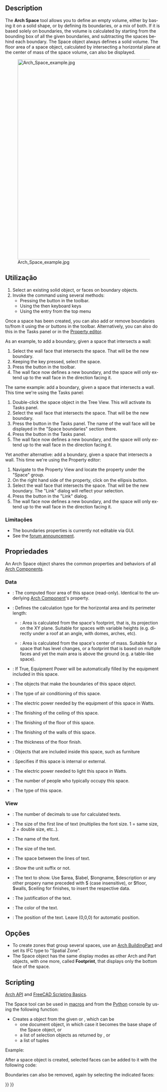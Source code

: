 <languages/>

<div class="mw-translate-fuzzy">
{{Docnav
|[[Arch_Roof/pt-br|Telhado]]
|[[Arch_Stairs/pt-br|Escadas]]
|[[Arch_Workbench/pt-br|Arch]]
|IconL=Arch_Roof.svg
|IconR=Arch_Stairs.svg
|IconC=Workbench_Arch.svg
}}
</div>

<div lang="en" dir="ltr" class="mw-content-ltr">
{{VeryImportantMessage|THIS COMMAND IS PART OF THE INTEGRATED [[BIM_Workbench|BIM WORKBENCH]] IN V1.0<br>
This page has been updated for that version.}}
</div>

<div lang="en" dir="ltr" class="mw-content-ltr">
{{GuiCommand
|Name=Arch Space
|MenuLocation=3D/BIM → Space
|Workbenches=[[BIM_Workbench|BIM]]
|Shortcut={{KEY|S}} {{KEY|P}}
|Version=0.14
|SeeAlso=
}}
</div>

<div lang="en" dir="ltr" class="mw-content-ltr">
==Description==
</div>

<div lang="en" dir="ltr" class="mw-content-ltr">
The '''Arch Space''' tool allows you to define an empty volume, either by basing it on a solid shape, or by defining its boundaries, or a mix of both. If it is based solely on boundaries, the volume is calculated by starting from the bounding box of all the given boundaries, and subtracting the spaces behind each boundary. The Space object always defines a solid volume. The floor area of a space object, calculated by intersecting a horizontal plane at the center of mass of the space volume, can also be displayed.
</div>

[[Image:Arch Space example.jpg|640px]]

<div lang="en" dir="ltr" class="mw-content-ltr">
{{Caption|Space object created from an existing solid object, then two wall faces are added as boundaries.}}
</div>

<span id="Usage"></span>
==Utilização==

<div lang="en" dir="ltr" class="mw-content-ltr">
# Select an existing solid object, or faces on boundary objects.
# Invoke the command using several methods:
#* Pressing the {{Button|[[Image:Arch_Space.svg|16px]] [[Arch_Space|Space]]}} button in the toolbar. 
#* Using the {{KEY|S}} then {{KEY|P}} keyboard keys
#* Using the {{MenuCommand|3D/BIM → Space}} entry from the top menu
</div>

<div lang="en" dir="ltr" class="mw-content-ltr">
Once a space has been created, you can also add or remove boundaries to/from it using the {{Button|[[Image:Arch_Add.svg|16px]] [[Arch_Add|Add]]}} or {{Button|[[Image:Arch_Remove.svg|16px]] [[Arch_Remove|Remove]]}} buttons in the toolbar. Alternatively, you can also do this in the Tasks panel or in the [[Property_editor|Property editor]].
</div>

<div lang="en" dir="ltr" class="mw-content-ltr">
As an example, to add a boundary, given a space that intersects a wall:
# Select the wall face that intersects the space. That will be the new boundary.
# Keeping the {{KEY|Ctrl}} key pressed, select the space.
# Press the {{Button|[[Image:Arch_Add.svg|16px]] [[Arch_Add|Add]]}} button in the toolbar.
# The wall face now defines a new boundary, and the space will only extend up to the wall face in the direction facing it.
</div>

<div lang="en" dir="ltr" class="mw-content-ltr">
The same example: add a boundary, given a space that intersects a wall. This time we're using the Tasks panel:
# Double-click the space object in the Tree View. This will activate its Tasks panel.
# Select the wall face that intersects the space. That will be the new boundary.
# Press the {{Button|[[Image:Arch_Add.svg|16px]] [[Arch_Add|Add]]}} button in the Tasks panel. The name of the wall face will be displayed in the "Space boundaries" section there.
# Press the {{Button|OK}} button in the Tasks panel.
# The wall face now defines a new boundary, and the space will only extend up to the wall face in the direction facing it.
</div>

<div lang="en" dir="ltr" class="mw-content-ltr">
Yet another alternative: add a boundary, given a space that intersects a wall. This time we're using the Property editor:
# Navigate to the Property View and locate the {{PropertyData|Boundaries}} property under the "Space" group.
# On the right hand side of the {{PropertyData|Boundaries}} property, click on the ellipsis button.
# Select the wall face that intersects the space. That will be the new boundary. The "Link" dialog will reflect your selection.
# Press the {{Button|OK}} button in the "Link" dialog.
# The wall face now defines a new boundary, and the space will only extend up to the wall face in the direction facing it.
</div>

<span id="Limitations"></span>
=== Limitações ===

<div lang="en" dir="ltr" class="mw-content-ltr">
* The boundaries properties is currently not editable via GUI.
* See the [https://forum.freecad.org/viewtopic.php?f=9&t=4275 forum announcement].
</div>

<span id="Properties"></span>
==Propriedades==

<div lang="en" dir="ltr" class="mw-content-ltr">
An Arch Space object shares the common properties and behaviors of all [[Arch_Component|Arch Components]].
</div>

<div lang="en" dir="ltr" class="mw-content-ltr">
===Data===
</div>

<div lang="en" dir="ltr" class="mw-content-ltr">
{{Properties_Title|Space}}
</div>

<div lang="en" dir="ltr" class="mw-content-ltr">
* {{PropertyData|Area|Area}}: The computed floor area of this space (read-only). Identical to the underlying [[Arch Component]]'s {{PropertyData|Horizontal Area}} property.
* {{PropertyData|Area Calculation Type|Enumeration}}: Defines the calculation type for the horizontal area and its perimeter length:
** {{Value|XY-plane projection}}: Area is calculated from the space's footprint, that is, its projection on the XY plane. Suitable for spaces with variable heights (e.g. directly under a roof at an angle, with domes, arches, etc).
** {{Value|At Center of Mass}}: Area is calculated from the space's center of mass. Suitable for a space that has level changes, or a footprint that is based on multiple faces and yet the main area is above the ground (e.g. a table-like space).
* {{PropertyData|Auto Power|Bool}}: If True, Equipment Power will be automatically filled by the equipment included in this space.
* {{PropertyData|Boundaries|LinkSubList}}: The objects that make the boundaries of this space object.
* {{PropertyData|Conditioning|Enumeration}}: The type of air conditioning of this space.
* {{PropertyData|Equipment Power|Float}}: The electric power needed by the equipment of this space in Watts.
* {{PropertyData|Finish Ceiling|String}}: The finishing of the ceiling of this space.
* {{PropertyData|Finish Floor|String}}: The finishing of the floor of this space.
* {{PropertyData|Finish Walls|String}}: The finishing of the walls of this space.
* {{PropertyData|Floor Thickness|Length}}: The thickness of the floor finish.
* {{PropertyData|Group|LinkList}}: Objects that are included inside this space, such as furniture
* {{PropertyData|Internal|Bool}}: Specifies if this space is internal or external.
* {{PropertyData|Lighting Power|Float}}: The electric power needed to light this space in Watts.
* {{PropertyData|Number Of People|Integer}}: The number of people who typically occupy this space.
* {{PropertyData|Space Type|Enumeration}}: The type of this space.
</div>

<div lang="en" dir="ltr" class="mw-content-ltr">
===View===
</div>

<div lang="en" dir="ltr" class="mw-content-ltr">
{{Properties_Title|Space}}
</div>

<div lang="en" dir="ltr" class="mw-content-ltr">
* {{PropertyView|Decimals|Integer}}: The number of decimals to use for calculated texts.
* {{PropertyView|First Line|Length}}: The size of the first line of text (multiplies the font size. 1 = same size, 2 = double size, etc..).
* {{PropertyView|Font Name|Font}}: The name of the font.
* {{PropertyView|Font Size|Length}}: The size of the text.
* {{PropertyView|Line Spacing|Float}}: The space between the lines of text.
* {{PropertyView|Show Unit|Bool}}: Show the unit suffix or not.
* {{PropertyView|Text|StringList}}:  The text to show. Use $area, $label, $longname, $description or any other propery name preceded with $ (case insensitive), or $floor, $walls, $ceiling for finishes, to insert the respective data.
* {{PropertyView|Text Align|Enumeration}}: The justification of the text.
* {{PropertyView|Text Color|Color}}: The color of the text.
* {{PropertyView|Text Position|VectorDistance}}: The position of the text. Leave (0,0,0) for automatic position.
</div>

<span id="Options"></span>
==Opções==

<div lang="en" dir="ltr" class="mw-content-ltr">
* To create zones that group several spaces, use an [[Arch_BuildingPart|Arch BuildingPart]] and set its IFC type to "Spatial Zone".
* The Space object has the same display modes as other Arch and Part objects, with one more, called '''Footprint''', that displays only the bottom face of the space.
</div>

<div lang="en" dir="ltr" class="mw-content-ltr">
==Scripting==
</div>

<div lang="en" dir="ltr" class="mw-content-ltr">
{{Emphasis|See also:}} [[Arch_API|Arch API]] and [[FreeCAD_Scripting_Basics|FreeCAD Scripting Basics]].
</div>

<div lang="en" dir="ltr" class="mw-content-ltr">
The Space tool can be used in [[Macros|macros]] and from the [[Python|Python]] console by using the following function:
</div>

{{Code|code=
Space = makeSpace(objects=None, baseobj=None, name="Space")
}}

<div lang="en" dir="ltr" class="mw-content-ltr">
* Creates a {{incode|Space}} object from the given {{incode|objects}} or {{incode|baseobj}}, which can be
** one document object, in which case it becomes the base shape of the Space object, or
** a list of selection objects as returned by {{incode|FreeCADGui.Selection.getSelectionEx()}}, or
** a list of tuples {{incode|(object, subobjectname)}}
</div>

<div lang="en" dir="ltr" class="mw-content-ltr">
Example:
</div>

{{Code|code=
import FreeCAD, Arch

Box = FreeCAD.ActiveDocument.addObject("Part::Box", "Box")
Box.Length = 1000
Box.Width = 1000
Box.Height = 1000

Space = Arch.makeSpace(Box)
Space.ViewObject.LineWidth = 2
FreeCAD.ActiveDocument.recompute()
}}

<div lang="en" dir="ltr" class="mw-content-ltr">
After a space object is created, selected faces can be added to it with the following code:
</div>

{{Code|code=
import FreeCAD, FreeCADGui, Draft, Arch

points = [FreeCAD.Vector(-500, 0, 0), FreeCAD.Vector(1000, 1000, 0)]
Line = Draft.makeWire(points)
Wall = Arch.makeWall(Line, width=150, height=2000)
FreeCAD.ActiveDocument.recompute()

# Select a face of the wall
selection = FreeCADGui.Selection.getSelectionEx()
Arch.addSpaceBoundaries(Space, selection)
}}

<div lang="en" dir="ltr" class="mw-content-ltr">
Boundaries can also be removed, again by selecting the indicated faces:
</div>

{{Code|code=
selection = FreeCADGui.Selection.getSelectionEx()
Arch.removeSpaceBoundaries(Space, selection)
}}


<div class="mw-translate-fuzzy">
{{Docnav
|[[Arch_Roof/pt-br|Telhado]]
|[[Arch_Stairs/pt-br|Escadas]]
|[[Arch_Workbench/pt-br|Arch]]
|IconL=Arch_Roof.svg
|IconR=Arch_Stairs.svg
|IconC=Workbench_Arch.svg
}}
</div>

{{BIM_Tools_navi{{#translation:}}}}
{{Userdocnavi{{#translation:}}}}